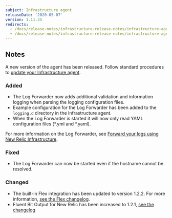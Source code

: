 ```yaml
---
subject: Infrastructure agent
releaseDate: '2020-05-07'
version: 1.11.35
redirects:
  - /docs/release-notes/infrastructure-release-notes/infrastructure-agent-release-notes/clone-new-relic-infrastructure-agent-11131
  - /docs/release-notes/infrastructure-release-notes/infrastructure-agent-release-notes/new-relic-infrastructure-agent-11131
---
```


## Notes

A new version of the agent has been released. Follow standard procedures to [update your Infrastructure agent](/docs/infrastructure/new-relic-infrastructure/installation/update-infrastructure-agent).

### Added

* The Log Forwarder now adds additional validation and information logging when parsing the logging configuration files.
* Example configuration for the Log Forwarder has been added to the `logging.d` directory in the Infrastructure agent.
* When the Log Forwarder is started it will now only read YAML configuration files (\*.yml and \*.yaml).

For more information on the Log Forwarder, see [Forward your logs using New Relic Infrastructure](https://docs.newrelic.com/docs/logs/enable-new-relic-logs/1-enable-logs/forward-your-logs-using-new-relic-infrastructure).

### Fixed

* The Log Forwarder can now be started even if the hostname cannot be resolved.

### Changed

* The built-in Flex integration has been updated to version 1.2.2. For more information, [see the Flex changelog](https://github.com/newrelic/nri-flex/releases).
* Fluent Bit Output for New Relic has been increased to 1.2.1, [see the changelog](https://github.com/newrelic/newrelic-fluent-bit-output/releases)
